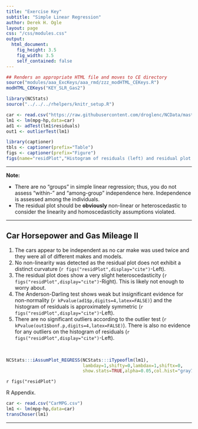 ```yaml
---
title: "Exercise Key"
subtitle: "Simple Linear Regression"
author: Derek H. Ogle
layout: page
css: "/css/modules.css"
output:
  html_document:
    fig_height: 3.5
    fig_width: 3.5
    self_contained: false
---
```


```r
## Renders an appropriate HTML file and moves to CE directory
source("modules/aaa_ExcKeys/aaa_rmd/zzz_modHTML_CEKeys.R")
modHTML_CEKeys("KEY_SLR_Gas2")
```

```r
library(NCStats)
source("../../../rhelpers/knitr_setup.R")

car <- read.csv("https://raw.githubusercontent.com/droglenc/NCData/master/CarMPG.csv")
lm1 <- lm(mpg~hp,data=car)
ad1 <- adTest(lm1$residuals)
out1 <- outlierTest(lm1)

library(captioner)
tbls <- captioner(prefix="Table")
figs <- captioner(prefix="Figure")
figs(name="residPlot","Histogram of residuals (left) and residual plot (right) for regression of miles per gallon on horsepower in the cars study.")
```

----

<div class="alert alert-warning">
<strong>Note:</strong> 
<ul>
  <li>There are no "groups" in simple linear regression; thus, you do not assess "within-" and "among-group" independence here. Independence is assessed among the individuals.</li>
  <li>The residual plot should be <b>obviously</b> non-linear or heteroscedastic to consider the linearity and homoscedasticity assumptions violated.</li>
</ul>
</div>

----

## Car Horsepower and Gas Mileage II
1. The cars appear to be independent as no car make was used twice and they were all of different makes and models.
1. No non-linearity was detected as the residual plot does not exhibit a distinct curvature (`r figs("residPlot",display="cite")`-Left).
1. The residual plot does show a very slight heteroscedasticity (`r figs("residPlot",display="cite")`-Right). This is likely not enough to worry about.
1. The Anderson-Darling test shows weak but insignificant evidence for non-normality (`r kPvalue(ad1$p,digits=4,latex=FALSE)`) and the histogram of residuals is approximately symmetric (`r figs("residPlot",display="cite")`-Left).
1. There are no significant outliers according to the outlier test (`r kPvalue(out1$bonf.p,digits=4,latex=FALSE)`). There is also no evidence for any outliers on the histogram of residuals (`r figs("residPlot",display="cite")`-Left).

&nbsp;


```r
NCStats:::iAssumPlot_REGRESS(NCStats:::iTypeoflm(lm1),
                             lambday=1,shifty=0,lambdax=1,shiftx=0,
                             show.stats=TRUE,alpha=0.05,col.hist="gray70")
```

`r figs("residPlot")`


R Appendix.
```r
car <- read.csv("CarMPG.csv")
lm1 <- lm(mpg~hp,data=car)
transChoser(lm1)
```

----

